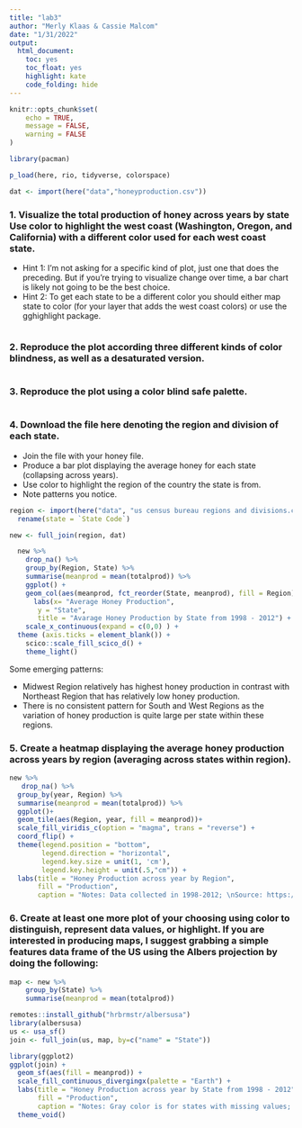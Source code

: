 ```yaml
---
title: "lab3"
author: "Merly Klaas & Cassie Malcom"
date: "1/31/2022"
output:
  html_document:
    toc: yes
    toc_float: yes
    highlight: kate
    code_folding: hide
---
```


```r
knitr::opts_chunk$set(
	echo = TRUE,
	message = FALSE,
	warning = FALSE
)
```

```r
library(pacman)

p_load(here, rio, tidyverse, colorspace)

dat <- import(here("data","honeyproduction.csv"))
```

### 1. Visualize the total production of honey across years by state Use color to highlight the west coast (Washington, Oregon, and California) with a different color used for each west coast state.

  * Hint 1: I’m not asking for a specific kind of plot, just one that does the preceding. But if you’re trying to visualize change over time, a bar chart is likely not going to be the best choice.
  * Hint 2: To get each state to be a different color you should either map state to color (for your layer that adds the west coast colors) or use the gghighlight package.

```r

```
  
  
### 2. Reproduce the plot according three different kinds of color blindness, as well as a desaturated version.
```r

```

### 3. Reproduce the plot using a color blind safe palette.

```r

```

### 4. Download the file here denoting the region and division of each state.
  * Join the file with your honey file.
  * Produce a bar plot displaying the average honey for each state (collapsing across years).
  * Use color to highlight the region of the country the state is from.
  * Note patterns you notice.
  
```r
region <- import(here("data", "us census bureau regions and divisions.csv")) %>% 
  rename(state = `State Code`) 

new <- full_join(region, dat)

  new %>% 
    drop_na() %>% 
    group_by(Region, State) %>% 
    summarise(meanprod = mean(totalprod)) %>% 
    ggplot() +
    geom_col(aes(meanprod, fct_reorder(State, meanprod), fill = Region)) + 
      labs(x= "Average Honey Production",
       y = "State",
       title = "Avarage Honey Production by State from 1998 - 2012") +
    scale_x_continuous(expand = c(0,0) ) + 
  theme (axis.ticks = element_blank()) + 
    scico::scale_fill_scico_d() +
    theme_light()
```

Some emerging patterns:

  * Midwest Region relatively has highest honey production in contrast with Northeast Region that has relatively low honey production. 
  * There is no consistent pattern for South and West Regions as the variation of honey production is quite large per state within these regions.
  
### 5. Create a heatmap displaying the average honey production across years by region (averaging across states within region).
```r
new %>% 
   drop_na() %>% 
  group_by(year, Region) %>% 
  summarise(meanprod = mean(totalprod)) %>%
  ggplot()+ 
  geom_tile(aes(Region, year, fill = meanprod))+
  scale_fill_viridis_c(option = "magma", trans = "reverse") +
  coord_flip() +
  theme(legend.position = "bottom",
        legend.direction = "horizontal",
        legend.key.size = unit(1, 'cm'),
        legend.key.height = unit(.5,"cm")) +
  labs(title = "Honey Production across year by Region",
       fill = "Production", 
       caption = "Notes: Data collected in 1998-2012; \nSource: https://github.com/rfordatascience/tidytuesday/tree/master/data/2018/2018-05-21")


```

### 6. Create at least one more plot of your choosing using color to distinguish, represent data values, or highlight. If you are interested in producing maps, I suggest grabbing a simple features data frame of the US using the Albers projection by doing the following:

```r

map <- new %>% 
    group_by(State) %>% 
    summarise(meanprod = mean(totalprod)) 

remotes::install_github("hrbrmstr/albersusa")
library(albersusa)
us <- usa_sf()
join <- full_join(us, map, by=c("name" = "State"))

library(ggplot2)
ggplot(join) +
  geom_sf(aes(fill = meanprod)) +
  scale_fill_continuous_divergingx(palette = "Earth") +
  labs(title = "Honey Production across year by State from 1998 - 2012",
       fill = "Production", 
       caption = "Notes: Gray color is for states with missing values; Data collected in 1998-2012 \nSource: https://github.com/rfordatascience/tidytuesday/tree/master/data/2018/2018-05-21") +
  theme_void()
  
```




